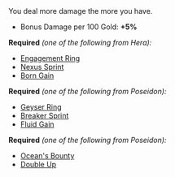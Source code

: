 
<Boon>
You deal more damage the more <IconGold /> you have.

- Bonus Damage per 100 Gold: **+5%**

</Boon>

**Required** _(one of the following from Hera):_

- [Engagement Ring](/boons/hera#engagement-ring)
- [Nexus Sprint](/boons/hera#nexus-sprint)
- [Born Gain](/boons/hera#born-gain)

**Required** _(one of the following from Poseidon):_

- [Geyser Ring](/boons/poseidon#geyser-ring)
- [Breaker Sprint](/boons/poseidon#breaker-sprint)
- [Fluid Gain](/boons/poseidon#fluid-gain)

**Required** _(one of the following from Poseidon):_

- [Ocean's Bounty](/boons/poseidon#oceans-bounty)
- [Double Up](/boons/poseidon#double-up)
